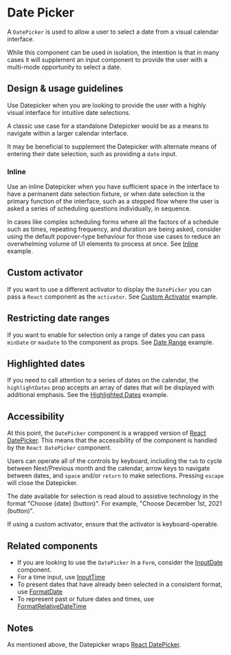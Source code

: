 
<Meta title="Components/Selections/DatePicker/Docs" />

# Date Picker

A `DatePicker` is used to allow a user to select a date from a visual calendar
interface.

While this component can be used in isolation, the intention is that in many
cases it will supplement an input component to provide the user with a
multi-mode opportunity to select a date.

## Design & usage guidelines

Use Datepicker when you are looking to provide the user with a highly visual
interface for intuitive date selections.

A classic use case for a standalone Datepicker would be as a means to navigate
within a larger calendar interface.

It may be beneficial to supplement the Datepicker with alternate means of
entering their date selection, such as providing a `date` input.

### Inline

Use an inline Datepicker when you have sufficient space in the interface to have
a permanent date selection fixture, or when date selection is the primary
function of the interface, such as a stepped flow where the user is asked a
series of scheduling questions individually, in sequence.

In cases like complex scheduling forms where all the factors of a schedule such
as times, repeating frequency, and duration are being asked, consider using the
default popover-type behaviour for those use cases to reduce an overwhelming
volume of UI elements to process at once. See
[Inline](../?path=/story/components-selections-datepicker-web--inline) example.

## Custom activator

If you want to use a different activator to display the `DatePicker` you can
pass a `React` component as the `activator`. See
[Custom Activator](../?path=/story/components-selections-datepicker-web--custom-activator)
example.

## Restricting date ranges

If you want to enable for selection only a range of dates you can pass `minDate`
or `maxDate` to the component as props. See
[Date Range](../?path=/story/components-selections-datepicker-web--min-date-max-date)
example.

## Highlighted dates

If you need to call attention to a series of dates on the calendar, the
`highlightDates` prop accepts an array of dates that will be displayed with
additional emphasis. See the
[Highlighted Dates](?path=/story/components-selections-datepicker-web--restricted-date-range)
example.

## Accessibility

At this point, the `DatePicker` component is a wrapped version of
[React DatePicker](https://reactdatepicker.com/). This means that the
accessibility of the component is handled by the `React DatePicker` component.

Users can operate all of the controls by keyboard, including the `tab` to cycle
between Next/Previous month and the calendar, arrow keys to navigate between
dates, and `space` and/or `return` to make selections. Pressing `escape` will
close the Datepicker.

The date available for selection is read aloud to assistive technology in the
format "Choose {date} (button)". For example, "Choose December 1st, 2021
(button)".

If using a custom activator, ensure that the activator is keyboard-operable.

## Related components

- If you are looking to use the `DatePicker` in a `Form`, consider the
  [InputDate](../?path=/docs/components-forms-and-inputs-inputdate-docs--page)
  component.
- For a time input, use
  [InputTime](../?path=/docs/components-forms-and-inputs-inputtime-docs--page)
- To present dates that have already been selected in a consistent format, use
  [FormatDate](../?path=/docs/components-utilities-formatdate--format-date)
- To represent past or future dates and times, use
  [FormatRelativeDateTime](../?path=/docs/components-utilities-formatrelativedatetime-docs--page)

## Notes

As mentioned above, the Datepicker wraps
[React DatePicker](https://reactdatepicker.com/).
